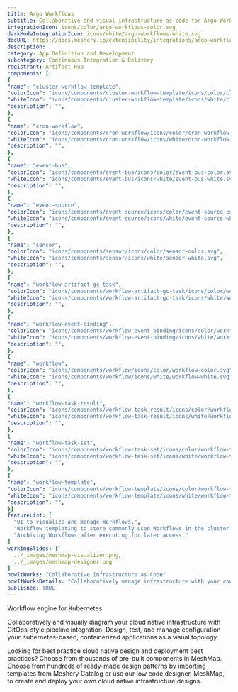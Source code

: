 ```yaml
---
title: Argo Workflows
subtitle: Collaborative and visual infrastructure as code for Argo Workflows
integrationIcon: icons/color/argo-workflows-color.svg
darkModeIntegrationIcon: icons/white/argo-workflows-white.svg
docURL: https://docs.meshery.io/extensibility/integrations/argo-workflows
description: 
category: App Definition and Development
subcategory: Continuous Integration & Delivery
registrant: Artifact Hub
components: [
{
"name": "cluster-workflow-template",
"colorIcon": "icons/components/cluster-workflow-template/icons/color/cluster-workflow-template-color.svg",
"whiteIcon": "icons/components/cluster-workflow-template/icons/white/cluster-workflow-template-white.svg",
"description": "",
},
{
"name": "cron-workflow",
"colorIcon": "icons/components/cron-workflow/icons/color/cron-workflow-color.svg",
"whiteIcon": "icons/components/cron-workflow/icons/white/cron-workflow-white.svg",
"description": "",
},
{
"name": "event-bus",
"colorIcon": "icons/components/event-bus/icons/color/event-bus-color.svg",
"whiteIcon": "icons/components/event-bus/icons/white/event-bus-white.svg",
"description": "",
},
{
"name": "event-source",
"colorIcon": "icons/components/event-source/icons/color/event-source-color.svg",
"whiteIcon": "icons/components/event-source/icons/white/event-source-white.svg",
"description": "",
},
{
"name": "sensor",
"colorIcon": "icons/components/sensor/icons/color/sensor-color.svg",
"whiteIcon": "icons/components/sensor/icons/white/sensor-white.svg",
"description": "",
},
{
"name": "workflow-artifact-gc-task",
"colorIcon": "icons/components/workflow-artifact-gc-task/icons/color/workflow-artifact-gc-task-color.svg",
"whiteIcon": "icons/components/workflow-artifact-gc-task/icons/white/workflow-artifact-gc-task-white.svg",
"description": "",
},
{
"name": "workflow-event-binding",
"colorIcon": "icons/components/workflow-event-binding/icons/color/workflow-event-binding-color.svg",
"whiteIcon": "icons/components/workflow-event-binding/icons/white/workflow-event-binding-white.svg",
"description": "",
},
{
"name": "workflow",
"colorIcon": "icons/components/workflow/icons/color/workflow-color.svg",
"whiteIcon": "icons/components/workflow/icons/white/workflow-white.svg",
"description": "",
},
{
"name": "workflow-task-result",
"colorIcon": "icons/components/workflow-task-result/icons/color/workflow-task-result-color.svg",
"whiteIcon": "icons/components/workflow-task-result/icons/white/workflow-task-result-white.svg",
"description": "",
},
{
"name": "workflow-task-set",
"colorIcon": "icons/components/workflow-task-set/icons/color/workflow-task-set-color.svg",
"whiteIcon": "icons/components/workflow-task-set/icons/white/workflow-task-set-white.svg",
"description": "",
},
{
"name": "workflow-template",
"colorIcon": "icons/components/workflow-template/icons/color/workflow-template-color.svg",
"whiteIcon": "icons/components/workflow-template/icons/white/workflow-template-white.svg",
"description": "",
}]
featureList: [
  "UI to visualize and manage Workflows.",
  "Workflow templating to store commonly used Workflows in the cluster.",
  "Archiving Workflows after executing for later access."
]
workingSlides: [
  ../_images/meshmap-visualizer.png,
  ../_images/meshmap-designer.png
]
howItWorks: "Collaborative Infrastructure as Code"
howItWorksDetails: "Collaboratively manage infrastructure with your coworkers synchronously sharing the same designs."
published: TRUE
---
```

<p>
Workflow engine for Kubernetes
</p>
<p>
    Collaboratively and visually diagram your cloud native infrastructure with GitOps-style pipeline integration. Design, test, and manage configuration your Kubernetes-based, containerized applications as a visual topology.
</p>
<p>
    Looking for best practice cloud native design and deployment best practices? Choose from thousands of pre-built components in MeshMap. Choose from hundreds of ready-made design patterns by importing templates from Meshery Catalog or use our low code designer, MeshMap, to create and deploy your own cloud native infrastructure designs.
</p>
